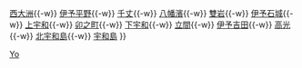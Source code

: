 {{鐵道路線
|模板名稱 = 予讚線 (宇和島地區)
|名稱 = [[File:JR logo (shikoku).svg|25px|四國旅客鐵道|link=四國旅客鐵道]] [[予讚線]]（伊予大洲－宇和島）
|代表色 = #fbaf18
|車站列表 =（←[[Template:予讚線 (伊予大洲地區)|松山、內子、]][[Template:予讚線 (伊予長濱地區)|伊予長濱]]方向）[[伊予大洲站|伊予大洲]]{{-w}} [[西大洲站|西大洲]]{{-w}} [[伊予平野站|伊予平野]]{{-w}} [[千丈站|千丈]]{{-w}} [[八幡濱站|八幡濱]]{{-w}} [[雙岩站|雙岩]]{{-w}} [[伊予石城站|伊予石城]]{{-w}} [[上宇和站|上宇和]]{{-w}} [[卯之町站|卯之町]]{{-w}} [[下宇和站|下宇和]]{{-w}} [[立間站|立間]]{{-w}} [[伊予吉田站|伊予吉田]]{{-w}} [[高光站|高光]]{{-w}} [[北宇和島站|北宇和島]]{{-w}} [[宇和島站|宇和島]]
}}<noinclude>

[[Category:四國旅客鐵道路線模板|Yo]]
</noinclude>